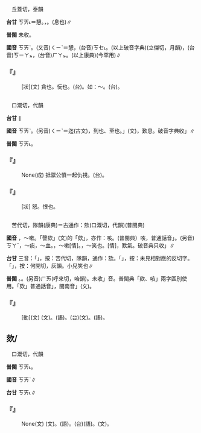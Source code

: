 
=={{ruby|愒|ㄎㄞˋ}}==

　丘蓋切，泰韻

'''台甘''' <rt>ㄎㄞ˪</rt>{{ruby|。|ㄎㆤ˪}}＝憩。{{ruby|愒|ㄏㄚㆵ}}，{{ruby|相|ㄒㄧㄜ}}{{ruby|恐|ㄎㄧㆲˋ}}{{ruby|怯|ㄎㄧㄚㆵ}}。{{ruby|愒|ㄎㄧㄚㆵ}}(息也)∥

'''普閩''' 未收。

'''國音''' <rt>ㄎㄞˋ</rt>。(又音)<rt>ㄑㄧˋ</rt>＝憩，(台音)<rt>ㄎㆤ˪</rt>。(以上破音字典){{ruby|。|ㄑㄧㄝˋ}}(立傑切，月韻)，(台音)<rt>ㄎㄧㄚㆵ</rt>{{ruby|。|ㄏㄜˋ}}，(台音)<rt>ㄏㄚㆵ</rt>。(以上康典)(今罕用)∥

    

==='''『{{ruby|愒|ㄎㄞˋ}}』'''===
: [狀](文) 貪也。忨也。(台){{ruby|貪|ㄊㆰ}}{{ruby|心|ㄒㄧㆬ}}。如：{{ruby|玩|ㄨㄢˋ}}～。(台){{ruby|浪|ㄌㆲ˫}}{{ruby|費|ㄏㄨㄧ˪}}{{ruby|時|ㄒㄧˊ}}{{ruby|間|ㄍㄢ}}{{ruby|無|ㆠㄜˊ}}{{ruby|顧|ㄍㆦ˪}}{{ruby|職|ㄐㄧㆵ}}{{ruby|務|ㆠㄨ˫}}。
    

=={{ruby|愾|ㄎㄞˋ}}==

　口溉切，代韻

'''台甘''' {{ruby|(文)|ㄎㄞ˪}}{{ruby|。|ㄏㄧ˪}}∥

'''國音''' <rt>ㄎㄞˋ</rt>。(另音)<rt>ㄑㄧˋ</rt>＝迄(古文)，到也、至也。{{ruby|「|ㄒㄧˋ}}」(文)，歎息。破音字典收{{ruby|「|ㄎㄞˋ}}{{ruby|、|ㄒㄧˋ}}{{ruby|、|ㄑㄧˋ}}」∥

'''普閩''' <rt>ㄎㄞ˪</rt>。

    

==='''『{{ruby|敵|ㄉㄧˊ}}{{ruby|愾|ㄎㄞˋ}}{{ruby|同|ㄊㄨㄥˊ}}{{ruby|仇|ㄔㄡˊ}}』'''===
: None(成) 抵禦公憤一起仇視。(台){{ruby|協|ㄏㄧㄚㆴ ͘}}{{ruby|力|ㄌㄧㆤㆶ ͘}}{{ruby|對|ㄉㄨㄧ˪}}{{ruby|抗|ㄎㆲ˪}}{{ruby|敵|ㄉㄧㆤㆶ ͘}}{{ruby|人|ㆢㄧㄣˊ}}{{ruby|/|ㄌㄧㄣˊ}}。
    

==='''『{{ruby|愾|ㄎㄞˋ}}』'''===
: [狀] 怒。恨也。
    

=={{ruby|咳|ㄎㄞˋ}}==

　苦代切，隊韻(康典)＝古通作：欬(口溉切，代韻)(普閩典)

'''國音''' {{ruby|(文)|ㄎㄞˋ}}，～嗽。「謦欬」(文)的「欬」，亦作：咳。(普閩典）咳，普通話音{{ruby|「|ㄎㄜˊ}}{{ruby|、|ㄏㄞ}}」。(另音)<rt>ㄎㄚˇ</rt>，～痰，～血。{{ruby|(語)|ㄎㄜˊ}}，～嗽{{ruby|。|ㄏㄞ}}[情]。{{ruby|(文)|ㄏㄞˊ}}，～笑也。{{ruby|(文)|ㄏㄞˋ}}[情]，歎氣。破音典只收{{ruby|「|ㄎㄜˊ}}{{ruby|、|ㄏㄞ}}{{ruby|、|ㄎㄚˇ}}{{ruby|、|ㄏㄞˊ}}」∥

'''台甘''' 三音：「{{ruby|咳|ㄎㄞ˪}}」，按：苦代切，隊韻，通作：欬。「{{ruby|咳|ㄎㄧㆤㆶ}}」，按：未見相對應的反切字。「{{ruby|咳|ㄏㄞˊ}}」，按：何開切，灰韻。小兒笑也∥

'''普閩''' {{ruby|(文)|ㄍㄞ}}。{{ruby|(白)|ㄍㄚ}}。(另音)<rt>ㄏㄞ</rt>(呼來切，咍韻)。未收{{ruby|「|ㄎㄞ˪}}」音。普閩典「欬、咳」兩字區別使用。「欬」普通話音{{ruby|「|ㄎㄞˋ}}」，閩南音{{ruby|「|ㄎㄞ˪}}」(文)。

    

==='''『{{ruby|咳|ㄎㄞˋ}}{{ruby|嗽|ㄙㄡˋ}}』'''===
: [動](文) (文){{ruby|咳|ㄎㄞˋ}}{{ruby|嗽|ㄙㄡˋ}}。(語){{ruby|咳|ㄎㄜˊ}}{{ruby|嗽|·ㄙㄡˋ}}。(台)(文){{ruby|咳|ㄎㄞ˪}}{{ruby|嗽|ㄙㆦ˪}}。(語){{ruby|咳|ㄍㄚ}}{{ruby|嗽|ㄙㄠ˪}}。
    

==欬/{{ruby|咳|ㄎㄞˋ}}==

　口溉切，代韻

'''普閩''' <rt>ㄎㄞ˪</rt>。

'''國音''' <rt>ㄎㄞˋ</rt>∥

'''台甘''' <rt>ㄎㄞ˪</rt>∥

    

==='''『{{ruby|欬|ㄎㄜˊ}}{{ruby|嗽|ㄙㄡˋ}}』'''===
: None(文) {{ruby|欬|ㄎㄞˋ}}{{ruby|嗽|ㄙㄡˋ}}(文)。{{ruby|欬|ㄎㄜˊ}}{{ruby|嗽|·ㄙㄡˋ}}(語)。(台){{ruby|欬|ㄍㄚ}}{{ruby|嗽|ㄙㄠ˪}}(語)。{{ruby|欬|ㄎㄞ˪}}{{ruby|嗽|ㄙㆦ˪}}(文)。
    
